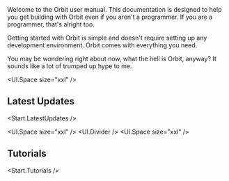 
<IntroText>
  Welcome to the Orbit user manual. This documentation is designed to help you get building with
  Orbit even if you aren't a programmer. If you are a programmer, that's alright too.
</IntroText>
<UI.Space size="lg" />

Getting started with Orbit is simple and doesn't require setting up any development environment.
Orbit comes with everything you need.

You may be wondering right about now, what the hell is Orbit, anyway? It sounds like a lot of
trumped up hype to me.

<UI.Space size="xxl" />

## Latest Updates

<Start.LatestUpdates />

<UI.Space size="xxl" />
<UI.Divider />
<UI.Space size="xxl" />

## Tutorials

<Start.Tutorials />
